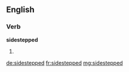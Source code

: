 ==English==

===Verb===
'''sidestepped'''

# {{past of|sidestep}}

[[de:sidestepped]]
[[fr:sidestepped]]
[[mg:sidestepped]]